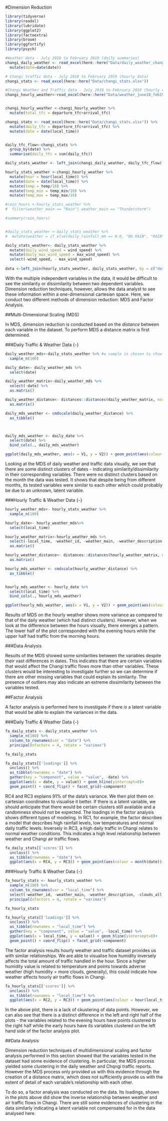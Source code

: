 #Dimension Reduction

```r
library(tidyverse)
library(readxl)
library(lubridate)
library(ggplot2)
library(factoextra)
library(broom)
library(ggfortify)
library(psych)
```




```r
#Weather data - July 2018 to February 2019 (daily summaries)
changi_daily_weather <- read_excel(here::here("Data/daily_weather_changi.xlsx")) %>% 
  mutate(date=date(date))

# Changi traffic data - July 2018 to February 2019 (hourly data)
changi_stats <- read_excel(here::here("Data/changi_stats.xlsx"))

#Changi Weather and Traffic data - July 2018 to February 2019 (hourly data)
changi_hourly_weather<-read_excel(here::here("Data/weather_june18_feb19.xlsx")) 


changi_hourly_weather <-changi_hourly_weather %>% 
  mutate(total_tfc = departure_tfc+arrival_tfc)

```



```r
changi_stats <- read_excel(here::here("Data/changi_stats.xlsx")) %>% 
  mutate(daily_tfc = departure_tfc+arrival_tfc) %>% 
  mutate(date = date(local_time))


daily_tfc_flow<-changi_stats %>% 
  group_by(date) %>% 
  summarise(daily_tfc = sum(daily_tfc))

daily_stats_weather <- left_join(changi_daily_weather, daily_tfc_flow)
```


```r

hourly_stats_weather <-changi_hourly_weather %>% 
  mutate(hour = hour(local_time)) %>% 
  mutate(date = date(local_time)) %>% 
  mutate(temp = temp/10) %>% 
  mutate(temp_min = temp_min/10) %>% 
  mutate(temp_max = temp_max/10)

```




```r

#rain_hours <-hourly_stats_weather %>% 
#  filter(weather_main == "Rain"| weather_main == "Thunderstorm")

#summary(rain_hours)


#daily_stats_weather <-daily_stats_weather %>% 
#  mutate(weather = if_else(daily_rainfall_mm == 0.0, "NO RAIN", "RAIN"))
```





```r

daily_stats_weather<- daily_stats_weather %>%
  mutate(daily_wind_speed = wind_speed) %>% 
  mutate(daily_max_wind_speed = max_wind_speed) %>%
  select(-wind_speed, - max_wind_speed)
  
data <-left_join(hourly_stats_weather, daily_stats_weather, by = c("date"))
```


With the multiple independent variables in the data, it would be difficult to see the similarity or dissimilarity between two dependent variables. Dimension reduction techniques, however, allows the data analyst to see these information within a one-dimensional cartesian space. Here, we conduct two different methods of dimension reduction: MDS and Factor Analysis.

##Multi-Dimensional Scaling (MDS)

In MDS, dimension reduction is conducted based on the *distance* between each variable in the dataset. To perform MDS a distance matrix is first determined.  

###Daily Traffic & Weather Data {-}



```r
daily_weather_mds<-daily_stats_weather %>% #a sample is chosen to show more visual clarity
  sample_n(100)

daily_date<- daily_weather_mds %>% 
  select(date)

daily_weather_matrix<-daily_weather_mds %>% 
  select(-date) %>%
  as.matrix()
```


```r
daily_weather_distance<- distances::distances(daily_weather_matrix, normalize = "studentize") %>% 
  as.matrix()

daily_mds_weather <- cmdscale(daily_weather_distance) %>% 
  as_tibble()



daily_mds_weather <- daily_date %>% 
  select(date) %>% 
  bind_cols(., daily_mds_weather)
```



```r
ggplot(daily_mds_weather, aes(x = V1, y = V2)) + geom_point(aes(colour = month(date)))
```
Looking at the MDS of daily weather and traffic data visually, we see that there are some distinct clusters of dates - indicating similarity/dissimilarity in their corresponding variables. There were no distinct clusters based on the month the data was tested. It shows that despite being from different months, its tested variables were similar to each other which could probably be due to an unknown, latent variable.

###Hourly Traffic & Weather Data {-}
```r
hourly_weather_mds<- hourly_stats_weather %>% 
  sample_n(100)

hourly_date<- hourly_weather_mds%>% 
  select(local_time)

hourly_weather_matrix<-hourly_weather_mds %>% 
  select(-local_time, -weather_id, -weather_main, -weather_description, -clouds_all, -date, -arrival_tfc, -departure_tfc) %>%
  as.matrix()

```


```r
hourly_weather_distance<- distances::distances(hourly_weather_matrix, normalize = "studentize") %>% 
  as.matrix()

hourly_mds_weather <- cmdscale(hourly_weather_distance) %>% 
  as_tibble()


hourly_mds_weather <- hourly_date %>% 
  select(local_time) %>% 
  bind_cols(., hourly_mds_weather)
```


```r
ggplot(hourly_mds_weather, aes(x = V1, y = V2)) + geom_point(aes(colour = hour(local_time)))
```

Results of MDS on the hourly weather shows more variance as compared to that of the daily weather (which had distinct clusters). However, when we look at the difference between the hours visually, there emerges a pattern. The lower half of the plot corresponded with the evening hours while the upper half had traffic from the morning hours.


###Data Analysis

Results of the MDS showed some similarities between the variables despite their vast differences in dates. This indicates that there are certain variables that would affect the Changi traffic flows more than other variables. These clusters would be interesting to investigate further so we can determine if there are other missing variables that could explain its similarity. The presence of outliers may also indicate an extreme dissimilarity between the variables tested.

##Factor Analysis

A factor analysis is performed here to investigate if there *is* a latent variable that would be able to explain the variances in the data. 

###Daily Traffic & Weather Data {-}
```r
fa_daily_stats <- daily_stats_weather %>% 
  sample_n(100) %>% 
  column_to_rownames(var = "date") %>% 
  principal(nfactors = 4, rotate = "varimax")

fa_daily_stats
```

```r
fa_daily_stats[['loadings']] %>% 
  unclass() %>% 
  as_tibble(rownames = "date") %>%
  gather(key = "component", value = "value", -date) %>% 
  ggplot(aes(x = date, y = value)) + geom_hline(yintercept=0)+
  geom_point() + coord_flip() + facet_grid(~component)
```



RC4 and RC3 explains 91% of the data's variance. We then plot them on cartesian coordinates to visualise it better. If there is a latent variable, we should anticipate that there would be certain clusters still available and a randomness should not be expected. The loadings in the factor analysis shows different types of modeling. In RC1, for example, the factor describes a model that describes high rainfall levels, low temperatures and normal daily traffic levels. Inversely in RC3, a high daily traffic in Changi relates to normal weather conditions. This indicates a high level relationship between weather and Changi air traffic flows. 

```r
fa_daily_stats[['scores']] %>% 
  unclass() %>% 
  as_tibble(rownames = "date") %>%
  ggplot(aes(x = RC4, y = RC3)) + geom_point(aes(colour = month(date)))
```

###Hourly Traffic & Weather Data {-}

```r
fa_hourly_stats <- hourly_stats_weather %>% 
  sample_n(100) %>% 
  column_to_rownames(var = "local_time") %>% 
  select(-weather_id, -weather_main, -weather_description, -clouds_all, -date, -departure_tfc, -arrival_tfc) %>% 
  principal(nfactors = 4, rotate = "varimax")

fa_hourly_stats
```

```r
fa_hourly_stats[['loadings']] %>% 
  unclass() %>% 
  as_tibble(rownames = "local_time") %>%
  gather(key = "component", value = "value", -local_time) %>% 
  ggplot(aes(x = local_time, y = value)) + geom_hline(yintercept=0)+
  geom_point() + coord_flip() + facet_grid(~component)
```

The factor analysis results hourly weather and traffic dataset provides us with similar relationships. We are able to visualise how humidity inversely affects the total amount of traffic handled in the hour. Since a higher humidity value is related to temperature and points towards adverse weather (high humidity = more clouds, generally), this could indicate how weather affects hourly air traffic flows in Changi.

```r
fa_hourly_stats[['scores']] %>% 
  unclass() %>% 
  as_tibble(rownames = "local_time") %>%
  ggplot(aes(x = RC2, y = RC3)) + geom_point(aes(colour = hour(local_time)))
```

In the above plot, there is a lack of ckustering of data points. However, we can also see that there is a distinct difference in the left and right half of the plots - the variables related to the evening hours have points clustered to the right half while the early hours have its variables clustered on the left hand side of the factor analysis plot. 



##Data Analysis

Dimension reduction techniques of multidimensional scaling and factor analysis performed in this section showed that the variables tested in the dataset had some evidence of clustering. In particular, the MDS process yielded some clustering in the daily weather and Chqngi traffic reports. However the MDS process only provided us with this evidence through the creation of a distance matrix, which does not sufficiently provide us with the extent of detail of each variable's relationship with each other. 

To do so, a factor analysis was conducted on the data. Its loadings, shown in the plots above did show the inverse relationship between weather and air traffic flows in Changi. There are still some evidences of clustering in the data similarly indicating a latent variable not compensated for in the data analysed here. 


